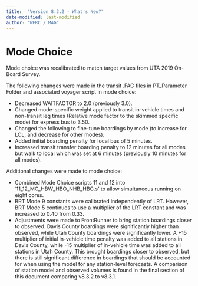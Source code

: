 ```yaml
---
title:  "Version 8.3.2 - What's New?"
date-modified: last-modified
author: "WFRC / MAG"
---
```


# Mode Choice

Mode choice was recalibrated to match target values from UTA 2019 On-Board Survey.

The following changes were made in the transit .FAC files in PT_Parameter Folder and associated voyager script in mode choice: 

- Decreased WAITFACTOR to 2.0 (previously 3.0).
- Changed mode-specific weight applied to transit in-vehicle times and non-transit leg times (Relative mode factor to the skimmed specific mode) for express bus to 3.50.
- Changed the following to fine-tune boardings by mode (to increase for LCL, and decrease for other modes).
- Added initial boarding penalty for local bus of 5 minutes.
- Increased transit transfer boarding penalty to 12 minutes for all modes but walk to local which was set at 6 minutes (previously 10 minutes for all modes).

Additional changes were made to mode choice:

- Combined Mode Choice scripts 11 and 12 into '11_12_MC_HBW_HBO_NHB_HBC.s' to allow simultaneous running on eight cores.
- BRT Mode 9 constants were calibrated independently of LRT. However, BRT Mode 5 continues to use a multiplier of the LRT constant and was increased to 0.40 from 0.33.
- Adjustments were made to FrontRunner to bring station boardings closer to observed. Davis County boardings were significantly higher than observed, while Utah County boardings were significantly lower. A +15 multiplier of initial in-vehicle time penalty was added to all stations in Davis County, while -15 multiplier of in-vehicle time was added to all stations in Utah County. This brought boardings closer to observed, but there is still significant difference in boardings that should be accounted for when using the model for any station-level forecasts. A comparison of station model and observed volumes is found in the final section of this document comparing v8.3.2 to v8.3.1.

